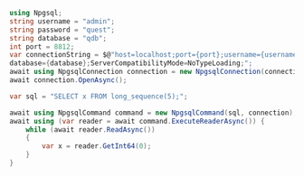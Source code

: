 ```csharp
using Npgsql;
string username = "admin";
string password = "quest";
string database = "qdb";
int port = 8812;
var connectionString = $@"host=localhost;port={port};username={username};password={password};
database={database};ServerCompatibilityMode=NoTypeLoading;";
await using NpgsqlConnection connection = new NpgsqlConnection(connectionString);
await connection.OpenAsync();

var sql = "SELECT x FROM long_sequence(5);";

await using NpgsqlCommand command = new NpgsqlCommand(sql, connection);
await using (var reader = await command.ExecuteReaderAsync()) {
    while (await reader.ReadAsync())
    {
        var x = reader.GetInt64(0);
    }
}
```
